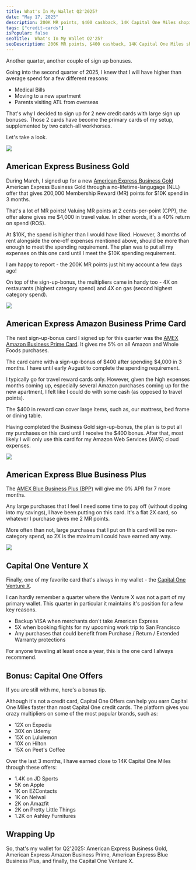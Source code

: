 ```yaml
---
title: What's In My Wallet Q2'2025?
date: "May 17, 2025"
description: 200K MR points, $400 cashback, 14K Capital One Miles shoping portal bonus and more!
tags: ["credit-cards"]
isPopular: false
seoTitle:  What's In My Wallet Q2'25?
seoDescription: 200K MR points, $400 cashback, 14K Capital One Miles shoping portal bonus and more!
---
```

Another quarter, another couple of sign up bonuses. 


Going into the second quarter of 2025, I knew that I will have higher than average spend for a few different reasons: 

- Medical Bills
- Moving to a new apartment
- Parents visiting ATL from overseas 


That's why I decided to sign up for 2 new credit cards with large sign up bonuses. Those 2 cards have become the primary cards of my setup, supplemented by two catch-all workhorses. 


Let's take a look. 

![](https://ds0fmzhunbzyk.cloudfront.net/credit-cards-photos/amex-business-gold.png)

## American Express Business Gold

During March, I signed up for a new [American Express Business Gold](https://americanexpress.com/en-us/referral/businessgold-card?ref=MDIRTHHYSy&XLINK=MYCP) American Express Business Gold through a no-lifetime-langugage (NLL) offer that gives 200,000 Membership Reward (MR) points for $10K spend in 3 months. 


That's a lot of MR points! Valuing MR points at 2 cents-per-point (CPP), the offer alone gives me $4,000 in travel value. In other words, it's a 40% return on spend (ROS). 


At $10K, the spend is higher than I would have liked. However, 3 months of rent alongside the one-off expenses mentioned above, should be more than enough to meet the spending requirement. The plan was to put all my expenses on this one card until I meet the $10K spending requirement. 


I am happy to report - the 200K MR points just hit my account a few days ago! 


On top of the sign-up-bonus, the multipliers came in handy too - 4X on restaurants (highest category spend) and 4X on gas (second highest category spend).

![](https://ds0fmzhunbzyk.cloudfront.net/credit-cards-photos/amex-amazon-business-prime-card.png)

## American Express Amazon Business Prime Card

The next sign-up-bonus card I signed up for this quarter was the [AMEX Amazon Business Prime Card](https://americanexpress.com/en-us/referral/cobrand/MDIRTHKK7N?XLINK=MYCP). It gives me 5% on all Amazon and Whole Foods purchases. 


The card came with a sign-up-bonus of $400 after spending $4,000 in 3 months. I have until early August to complete the spending requirement. 


I typically go for travel reward cards only. However, given the high expenses months coming up, especially several Amazon purchases coming up for the new apartment, I felt like I could do with some cash (as opposed to travel points). 


The $400 in reward can cover large items, such as, our mattress, bed frame or dining table. 


Having completed the Business Gold sign-up-bonus, the plan is to put all my purchases on this card until I receive the $400 bonus. After that, most likely I will only use this card for my Amazon Web Services (AWS) cloud expenses. 

![](https://ds0fmzhunbzyk.cloudfront.net/credit-cards-photos/amex-blue-business-plus.png)

## American Express Blue Business Plus

The [AMEX Blue Business Plus (BPP)](https://americanexpress.com/en-us/referral/bluebusinessplus-credit-card?ref=MDIRTHcyin&XLINK=MYCP) will give me 0% APR for 7 more months. 


Any large purchases that I feel I need some time to pay off (without dipping into my savings), I have been putting on this card. It's a flat 2X card, so whatever I purchase gives me 2 MR points. 


More often than not, large purchases that I put on this card will be non-category spend, so 2X is the maximum I could have earned any way. 

![](https://ds0fmzhunbzyk.cloudfront.net/venture-x.png)

## Capital One Venture X

Finally, one of my favorite card that's always in my wallet - the [Capital One Venture X](https://i.capitalone.com/G35be7pGf). 


I can hardly remember a quarter where the Venture X was not a part of my primary wallet. This quarter in particular it maintains it's position for a few key reasons. 

- Backup VISA when merchants don't take American Express
- 5X when booking flights for my upcoming work trip to San Francisco
- Any purchases that could benefit from Purchase / Return / Extended Warranty protections


For anyone traveling at least once a year, this is the one card I always recommend. 

## Bonus: Capital One Offers

If you are still with me, here's a bonus tip. 


Although it's not a credit card, Capital One Offers can help you earn Capital One Miles faster than most Capital One credit cards. The platform gives you crazy multipliers on some of the most popular brands, such as: 

- 12X on Expedia
- 30X on Udemy
- 15X on Lululemon
- 10X on Hilton
- 15X on Peet's Coffee 


Over the last 3 months, I have earned close to 14K Capital One Miles through these offers:

- 1.4K on JD Sports
- 5K on Apple 
- 1K on EZContacts
- 1K on Neiwai
- 2K on Amazfit
- 2K on Pretty Little Things
- 1.2K on Ashley Furnitures

## Wrapping Up

So, that's my wallet for Q2'2025: American Express Business Gold, American Express Amazon Business Prime, American Express Blue Business Plus, and finally, the Capital One Venture X.




